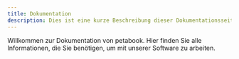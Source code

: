 ```yaml
---
title: Dokumentation
description: Dies ist eine kurze Beschreibung dieser Dokumentationsseite, die auch als Meta-Beschreibung für SEO verwendet wird.
---
```


Willkommen zur Dokumentation von petabook. Hier finden Sie alle Informationen, die Sie benötigen, um mit unserer Software zu arbeiten.
